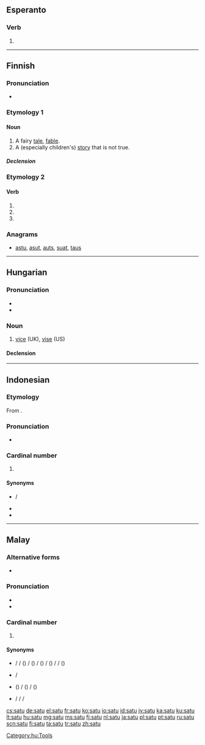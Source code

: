 {{also|sātu|Satu}}
==Esperanto==

===Verb===
{{head|eo}}

# {{eo-form of|sat|u}}

----

==Finnish==

===Pronunciation===
* {{rhymes|ɑtu|lang=fi}}

===Etymology 1===

====Noun====
{{head|fi|noun}}

# A fairy [[tale]], [[fable]].
# A (especially children's) [[story]] that is not true.

=====Declension=====
{{fi-decl-valo|sa|t|d|u}}

===Etymology 2===

====Verb====
{{head|fi|verb form}}

# {{fi-form of|type=verb|mood=indicative|tense=present connegative|[[sattua]]}}
# {{fi-form of|type=verb|pr=second-person|pl=singular|mood=imperative|tense=present|[[sattua]]}}
# {{fi-form of|type=verb|pr=second-person|pl=singular|mood=imperative|tense=present connegative|[[sattua]]}}

===Anagrams===
* [[astu#Finnish|astu]], [[asut#Finnish|asut]], [[auts#Finnish|auts]], [[suat#Finnish|suat]], [[taus#Finnish|taus]]

----

==Hungarian==

===Pronunciation===
* {{IPA|/ˈʃɒtu/|lang=hu}}
* {{hyphenation|sa|tu}}

===Noun===
{{hu-noun|k}}

# [[vice]] (UK), [[vise]] (US)

====Declension====
{{hu-decl-k-back|sat|u}}{{hu-pos-tok|satu}}

[[Category:hu:Tools]]

----

==Indonesian==

===Etymology===
From {{etyl|ms|id}} {{term|satu|lang=ms}}.

===Pronunciation===
* {{audio|Id-satu.ogg|audio}}

===Cardinal number===
{{head|id|cardinal number}}

# {{cardinal|lang=id}} {{l|en|one}}

====Synonyms====
* {{l|id|esa}} / {{l|id|sa}}
* {{l|id|tunggal}}
* {{l|id|eka}}

----

==Malay==
{{cardinalbox|ms|0|1|2|kosong|dua}}

===Alternative forms===
* {{l|ms|ساتو}}

===Pronunciation===
* {{IPA|/satu/|lang=ms}}
* {{rhymes|atu|tu|u|lang=ms}}

===Cardinal number===
{{head|ms|cardinal number}}

# {{cardinal|lang=ms}} {{l|en|one}}

====Synonyms====
* {{l|ms|esa}} / {{l|ms|esă}} / {{l|ms|se}} ({{l|ms|se-}}) / {{l|ms|sĕ}} ({{l|ms|sĕ-}}) / {{l|ms|sa}} ({{l|ms|sa-}}) / {{l|ms|să}} ({{l|ms|să-}}) / {{l|ms|اسا}} / {{l|ms|س}} ({{l|ms|س-}})
* {{l|ms|tunggal}} / {{l|ms|توڠݢل}}
* {{l|ms|eka}} ({{l|ms|eka-}}) / {{l|ms|ekă-}} ({{l|ms|ekă-}}) / {{l|ms|ايک}} ({{l|ms|ايک-}})
* {{l|ms|ahad}} / {{l|ms|wahid}} / {{l|ms|احد}} / {{l|ms|واحد}}

[[cs:satu]]
[[de:satu]]
[[el:satu]]
[[fr:satu]]
[[ko:satu]]
[[io:satu]]
[[id:satu]]
[[jv:satu]]
[[ka:satu]]
[[ku:satu]]
[[lt:satu]]
[[hu:satu]]
[[mg:satu]]
[[ms:satu]]
[[fj:satu]]
[[nl:satu]]
[[ja:satu]]
[[pl:satu]]
[[pt:satu]]
[[ru:satu]]
[[scn:satu]]
[[fi:satu]]
[[ta:satu]]
[[tr:satu]]
[[zh:satu]]